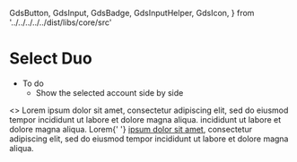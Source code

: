   GdsButton,
  GdsInput,
  GdsBadge,
  GdsInputHelper,
  GdsIcon,
} from '../../../../../dist/libs/core/src'

<Meta title="Components/Input/Select Duo" />

# Select Duo

- To do
  - Show the selected account side by side

<gds-main>
  <div>
    <gds-input
      label="Choose account"
      id="test"
      pattern="[a-z]+"
      type="duo"
      minlength="3"
      name="test"
      required
    >
      <gds-button
        variant="circle tertiary"
        data-label="test"
        effect="ripple"
        size="small"
        slot="trail"
      >
        <gds-icon name="chevron-down" slot="circle" />
      </gds-button>
      <gds-icon name="info" slot="help" />
      <gds-input-helper slot="helper" label="Support text" tooltip="Open panel">
        <gds-button
          variant="circle tertiary"
          data-label="test"
          effect="ripple"
          size="small"
          slot="action"
        >
          <gds-icon name="info" slot="circle" />
        </gds-button>
        <>
          Lorem ipsum dolor sit amet, consectetur adipiscing elit, sed do
          eiusmod tempor incididunt ut labore et dolore magna aliqua. incididunt
          ut labore et dolore magna aliqua. Lorem{' '}
          <a href="#"> ipsum dolor sit amet</a>, consectetur adipiscing elit,
          sed do eiusmod tempor incididunt ut labore et dolore magna aliqua.
        </>
      </gds-input-helper>
    </gds-input>
  </div>
</gds-main>
